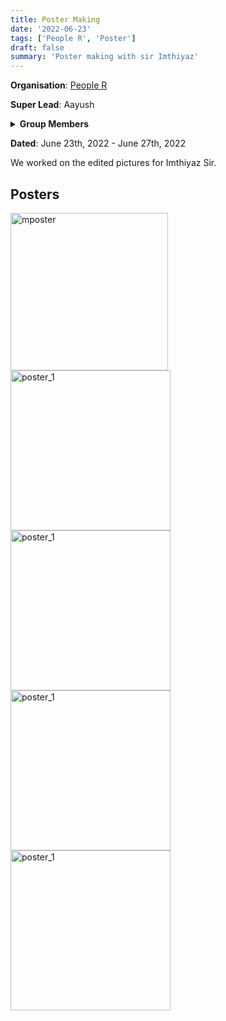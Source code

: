 ```yaml
---
title: Poster Making
date: '2022-06-23'
tags: ['People R', 'Poster']
draft: false
summary: 'Poster making with sir Imthiyaz'
---
```


**Organisation**: [People R](https://people.1ngo.in/#Home)

**Super Lead**: Aayush

<details className="mb-12">

<summary>
  <strong style={{ color: '#ec4899', cursor: 'pointer' }}>Group Members</strong>
</summary>
`1. Pavitra Satish (Group Lead)`

`2. Ayush Saraf`

`3. Diya Kulkarni`

`4. Siddharthareddy Dav`

`5. Atiq Urrehaman`

`6. Divyanshu`

</details>

**Dated**: June 23th, 2022 - June 27th, 2022

We worked on the edited pictures for Imthiyaz Sir.

## Posters

<img src="/static/images/mposter-1.png" alt="mposter" height="252" width="252" />

<div className="flex">
  <img
    src="/static/images/23rd-06-22.png"
    alt="poster_1"
    className="mr-2 items-start"
    height="auto"
    width="256"
  />
  <img
    src="/static/images/23rd-06-22_2nd.png"
    alt="poster_1"
    className="items-end"
    height="auto"
    width="256"
  />
</div>

<div className="flex">
  <img
    src="/static/images/23rd-06-22_3rd.png"
    alt="poster_1"
    className="mr-2 items-start"
    height="auto"
    width="256"
  />
  <img
    src="/static/images/23rd-06-22_4th.png"
    alt="poster_1"
    className="items-end"
    height="auto"
    width="256"
  />
</div>
